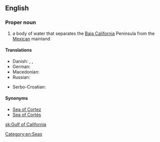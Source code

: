 ==English==

{{wikipedia}}

===Proper noun===
{{en-proper noun|head=[[gulf|Gulf]] [[of]] [[California]]}}

# a body of water that separates the [[Baja California]] Peninsula from the [[Mexican]] mainland

====Translations====
{{trans-top|body of water}}
* Danish: {{t-|da|Cortezhavet}}, {{t-|da|Californiske Golf}}, {{t-|da|Californiske Bugt}}
* German: {{t+|de|Golf von Kalifornien|m}}
* Macedonian: {{t|mk|Калифорниски Залив|m|tr=Kalifórniski Záliv|sc=Cyrl}}
* Russian: {{t-|ru|Калифорнийский залив|m|sc=Cyrl|tr=Kaliforníjskij zalív|alt=Калифорни́йский зали́в}}
{{trans-mid}}
* Serbo-Croatian: {{t-|sh|Kalifornijski zaljev|m}}
{{trans-bottom}}

====Synonyms====
* [[Sea of Cortez]]
* [[Sea of Cortés]]

[[Category:en:Seas]]

[[sk:Gulf of California]]